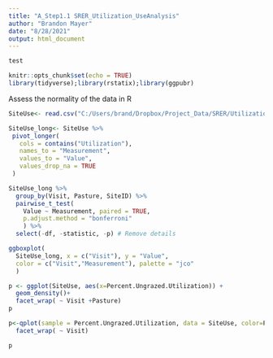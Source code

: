 ```yaml
---
title: "A_Step1.1 SRER_Utilization_UseAnalysis"
author: "Brandon Mayer"
date: "8/28/2021"
output: html_document
---
```


```r
test
```

```r
knitr::opts_chunk$set(echo = TRUE)
library(tidyverse);library(rstatix);library(ggpubr)
```

Assess the normality of the data in R
```r
SiteUse<- read.csv("C:/Users/brand/Dropbox/Project_Data/SRER/Utilization/Processed_data/GY2021/SiteUse.csv")
```

```r
SiteUse_long<- SiteUse %>%
 pivot_longer(
   cols = contains("Utilization"),
   names_to = "Measurement",
   values_to = "Value",
   values_drop_na = TRUE
 )

SiteUse_long %>%
  group_by(Visit, Pasture, SiteID) %>%
  pairwise_t_test(
    Value ~ Measurement, paired = TRUE, 
    p.adjust.method = "bonferroni"
    ) %>%
  select(-df, -statistic, -p) # Remove details

ggboxplot(
  SiteUse_long, x = c("Visit"), y = "Value",
  color = c("Visit","Measurement"), palette = "jco"
  )

p <- ggplot(SiteUse, aes(x=Percent.Ungrazed.Utilization)) + 
  geom_density()+
  facet_wrap( ~ Visit +Pasture)
p
```
```r
p<-qplot(sample = Percent.Ungrazed.Utilization, data = SiteUse, color=Pasture) + theme_classic()+
  facet_wrap( ~ Visit)

p
```

